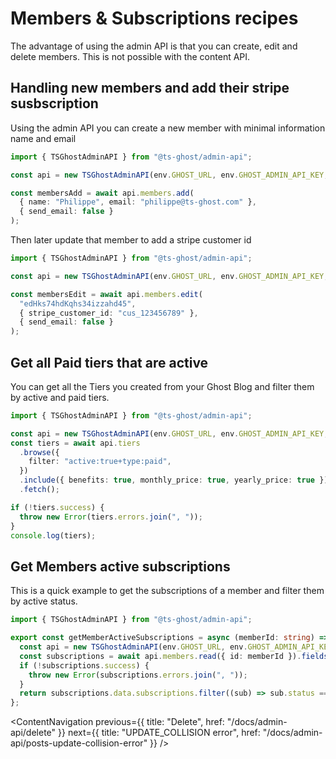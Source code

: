 # Members & Subscriptions recipes

The advantage of using the admin API is that you can create, edit and delete members. This is not possible with the content API.

## Handling new members and add their stripe susbscription

Using the admin API you can create a new member with minimal information name and email

```ts title
import { TSGhostAdminAPI } from "@ts-ghost/admin-api";

const api = new TSGhostAdminAPI(env.GHOST_URL, env.GHOST_ADMIN_API_KEY, "v5.0");

const membersAdd = await api.members.add(
  { name: "Philippe", email: "philippe@ts-ghost.com" },
  { send_email: false }
);
```

Then later update that member to add a stripe customer id

```ts
import { TSGhostAdminAPI } from "@ts-ghost/admin-api";

const api = new TSGhostAdminAPI(env.GHOST_URL, env.GHOST_ADMIN_API_KEY, "v5.0");

const membersEdit = await api.members.edit(
  "edHks74hdKqhs34izzahd45",
  { stripe_customer_id: "cus_123456789" },
  { send_email: false }
);
```

## Get all Paid tiers that are active

You can get all the Tiers you created from your Ghost Blog and filter them by active and paid tiers.

```ts title
import { TSGhostAdminAPI } from "@ts-ghost/admin-api";

const api = new TSGhostAdminAPI(env.GHOST_URL, env.GHOST_ADMIN_API_KEY, "v5.0");
const tiers = await api.tiers
  .browse({
    filter: "active:true+type:paid",
  })
  .include({ benefits: true, monthly_price: true, yearly_price: true })
  .fetch();

if (!tiers.success) {
  throw new Error(tiers.errors.join(", "));
}
console.log(tiers);
```

## Get Members active subscriptions

This is a quick example to get the subscriptions of a member and filter them by active status.

```ts title
import { TSGhostAdminAPI } from "@ts-ghost/admin-api";

export const getMemberActiveSubscriptions = async (memberId: string) => {
  const api = new TSGhostAdminAPI(env.GHOST_URL, env.GHOST_ADMIN_API_KEY, "v5.0");
  const subscriptions = await api.members.read({ id: memberId }).fields({ subscriptions: true }).fetch();
  if (!subscriptions.success) {
    throw new Error(subscriptions.errors.join(", "));
  }
  return subscriptions.data.subscriptions.filter((sub) => sub.status === "active");
};
```

<ContentNavigation
  previous={{ title: "Delete", href: "/docs/admin-api/delete" }}
  next={{ title: "UPDATE_COLLISION error", href: "/docs/admin-api/posts-update-collision-error" }}
/>
